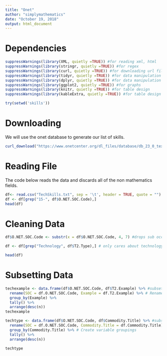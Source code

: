 ```yaml
---
title: "Onet"
author: "simplymathematics"
date: "October 19, 2018"
output: html_document
---
```


# Dependencies

```r
suppressWarnings(library(XML, quietly =TRUE)) #for reading xml, html
suppressWarnings(library(stringr, quietly =TRUE)) #for regex
suppressWarnings(library(curl, quietly =TRUE)) #for downloading url file
suppressWarnings(library(tidyr, quietly =TRUE)) #for data manipulation
suppressWarnings(library(dplyr, quietly =TRUE)) #for data manipulation
suppressWarnings(library(ggplot2, quietly =TRUE)) #for graphs
suppressWarnings(library(knitr, quietly =TRUE)) #for table design
suppressWarnings(library(kableExtra, quietly =TRUE)) #for table design

try(setwd('skills'))
```

# Downloading
We will use the onet database to generate our list of skills.

```r
curl_download("https://www.onetcenter.org/dl_files/database/db_23_0_text/Tools%20and%20Technology.txt", "TechSkills.txt")
```
# Reading File
The code below reads the data and discards all of the non mathematics fields.
```r
df<- read.csv("TechSkills.txt", sep = '\t', header = TRUE, quote = "")
df <- df[grep("15-", df$O.NET.SOC.Code),]
head(df)
```
# Cleaning Data
```r
df$O.NET.SOC.Code <- substr(x = df$O.NET.SOC.Code, 4, 7) #drops sub occupation data

df <- df[grep("Technology", df$T2.Type),] # only cares about technology data

head(df)

```

# Subsetting Data 

```r
techexample <- data.frame(df$O.NET.SOC.Code, df$T2.Example) %>% #subsets fields for analysis
  rename(SOC = df.O.NET.SOC.Code, Example = df.T2.Example) %>% # Rename columns
  group_by(Example) %>%
  tally() %>%
  arrange(desc(n))
techexample

techtype <- data.frame(df$O.NET.SOC.Code, df$Commodity.Title) %>% #subsets fields for analysis
  rename(SOC = df.O.NET.SOC.Code, Commodity.Title = df.Commodity.Title) %>% # Rename columns
  group_by(Commodity.Title) %>% # Create variable groupings
  tally() %>%
  arrange(desc(n))

techtype
```
